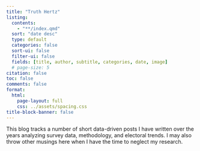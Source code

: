 ```yaml
---
title: "Truth Hertz"
listing: 
  contents: 
    - "**/index.qmd"
  sort: "date desc"
  type: default
  categories: false
  sort-ui: false
  filter-ui: false
  fields: [title, author, subtitle, categories, date, image]
  # page-size: 5
citation: false
toc: false
comments: false
format: 
  html: 
    page-layout: full
    css: ../assets/spacing.css
title-block-banner: false
---
```


This blog tracks a number of short data-driven posts I have written over the years analyzing survey data, methodology, and electoral trends. I may also throw other musings here when I have the time to neglect my research.

<br>

